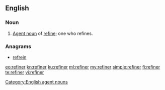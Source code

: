 ==English==

===Noun===
{{en-noun}}

# [[agent noun|Agent noun]] of [[refine]]; one who refines.

===Anagrams===
* [[refrein#English|refrein]]

[[Category:English agent nouns]]

[[eo:refiner]]
[[kn:refiner]]
[[ku:refiner]]
[[ml:refiner]]
[[my:refiner]]
[[simple:refiner]]
[[fi:refiner]]
[[te:refiner]]
[[vi:refiner]]